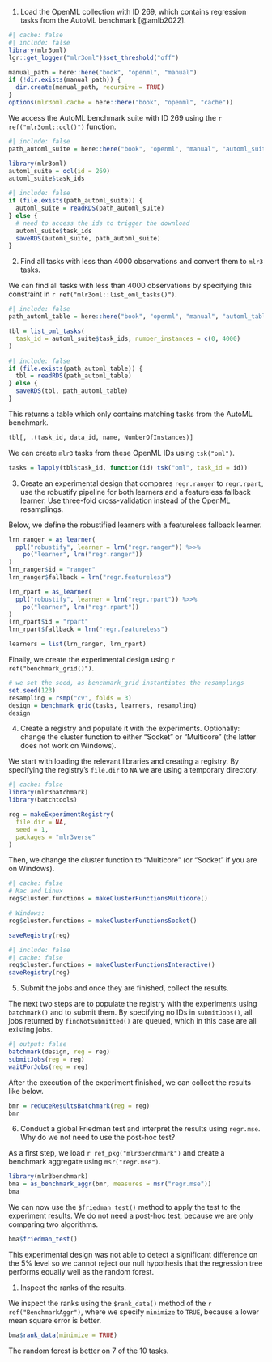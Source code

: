 1. Load the OpenML collection with ID 269, which contains regression tasks from the AutoML benchmark [@amlb2022].

```r
#| cache: false
#| include: false
library(mlr3oml)
lgr::get_logger("mlr3oml")$set_threshold("off")

manual_path = here::here("book", "openml", "manual")
if (!dir.exists(manual_path)) {
  dir.create(manual_path, recursive = TRUE)
}
options(mlr3oml.cache = here::here("book", "openml", "cache"))
```

We access the AutoML benchmark suite with ID 269 using the `r ref("mlr3oml::ocl()")` function.

```r
#| include: false
path_automl_suite = here::here("book", "openml", "manual", "automl_suite.rds")
```

```r
library(mlr3oml)
automl_suite = ocl(id = 269)
automl_suite$task_ids
```

```r
#| include: false
if (file.exists(path_automl_suite)) {
  automl_suite = readRDS(path_automl_suite)
} else {
  # need to access the ids to trigger the download
  automl_suite$task_ids
  saveRDS(automl_suite, path_automl_suite)
}
```

2. Find all tasks with less than 4000 observations and convert them to `mlr3` tasks.

We can find all tasks with less than 4000 observations by specifying this constraint in `r ref("mlr3oml::list_oml_tasks()")`.

```r
#| include: false
path_automl_table = here::here("book", "openml", "manual", "automl_table.rds")
```


```r
tbl = list_oml_tasks(
  task_id = automl_suite$task_ids, number_instances = c(0, 4000)
)
```

```r
#| include: false
if (file.exists(path_automl_table)) {
  tbl = readRDS(path_automl_table)
} else {
  saveRDS(tbl, path_automl_table)
}
```

This returns a table which only contains matching tasks from the AutoML benchmark.

```r
tbl[, .(task_id, data_id, name, NumberOfInstances)]
```

We can create `mlr3` tasks from these OpenML IDs using `tsk("oml")`.

```r
tasks = lapply(tbl$task_id, function(id) tsk("oml", task_id = id))
```

3. Create an experimental design that compares `regr.ranger` to `regr.rpart`, use the robustify pipeline for both learners and a featureless fallback learner. Use three-fold cross-validation instead of the OpenML resamplings.

Below, we define the robustified learners with a featureless fallback learner.

```r
lrn_ranger = as_learner(
  ppl("robustify", learner = lrn("regr.ranger")) %>>%
    po("learner", lrn("regr.ranger"))
)
lrn_ranger$id = "ranger"
lrn_ranger$fallback = lrn("regr.featureless")

lrn_rpart = as_learner(
  ppl("robustify", learner = lrn("regr.rpart")) %>>%
    po("learner", lrn("regr.rpart"))
)
lrn_rpart$id = "rpart"
lrn_rpart$fallback = lrn("regr.featureless")

learners = list(lrn_ranger, lrn_rpart)
```

Finally, we create the experimental design using `r ref("benchmark_grid()")`.

```r
# we set the seed, as benchmark_grid instantiates the resamplings
set.seed(123)
resampling = rsmp("cv", folds = 3)
design = benchmark_grid(tasks, learners, resampling)
design
```

4. Create a registry and populate it with the experiments. Optionally: change the cluster function to either "Socket" or "Multicore" (the latter does not work on Windows).

We start with loading the relevant libraries and creating a registry.
By specifying the registry's `file.dir` to `NA` we are using a temporary directory.

```r
#| cache: false
library(mlr3batchmark)
library(batchtools)

reg = makeExperimentRegistry(
  file.dir = NA,
  seed = 1,
  packages = "mlr3verse"
)
```

Then, we change the cluster function to "Multicore" (or "Socket" if you are on Windows).

```r
#| cache: false
# Mac and Linux
reg$cluster.functions = makeClusterFunctionsMulticore()

# Windows:
reg$cluster.functions = makeClusterFunctionsSocket()

saveRegistry(reg)
```

```r
#| include: false
#| cache: false
reg$cluster.functions = makeClusterFunctionsInteractive()
saveRegistry(reg)
```

5. Submit the jobs and once they are finished, collect the results.

The next two steps are to populate the registry with the experiments using `batchmark()` and to submit them.
By specifying no IDs in `submitJobs()`, all jobs returned by `findNotSubmitted()` are queued, which in this case are all existing jobs.

```r
#| output: false
batchmark(design, reg = reg)
submitJobs(reg = reg)
waitForJobs(reg = reg)
```

After the execution of the experiment finished, we can collect the results like below.

```r
bmr = reduceResultsBatchmark(reg = reg)
bmr
```

6. Conduct a global Friedman test and interpret the results using `regr.mse`. Why do we not need to use the post-hoc test?

As a first step, we load `r ref_pkg("mlr3benchmark")` and create a benchmark aggregate using `msr("regr.mse")`.

```r
library(mlr3benchmark)
bma = as_benchmark_aggr(bmr, measures = msr("regr.mse"))
bma
```

We can now use the `$friedman_test()` method to apply the test to the experiment results.
We do not need a post-hoc test, because we are only comparing two algorithms.


```r
bma$friedman_test()
```

This experimental design was not able to detect a significant difference on the 5% level so we cannot reject our null hypothesis that the regression tree performs equally well as the random forest.

1. Inspect the ranks of the results.

We inspect the ranks using the `$rank_data()` method of the `r ref("BenchmarkAggr")`, where we specify `minimize` to `TRUE`, because a lower mean square error is better.

```r
bma$rank_data(minimize = TRUE)
```

The random forest is better on 7 of the 10 tasks.

